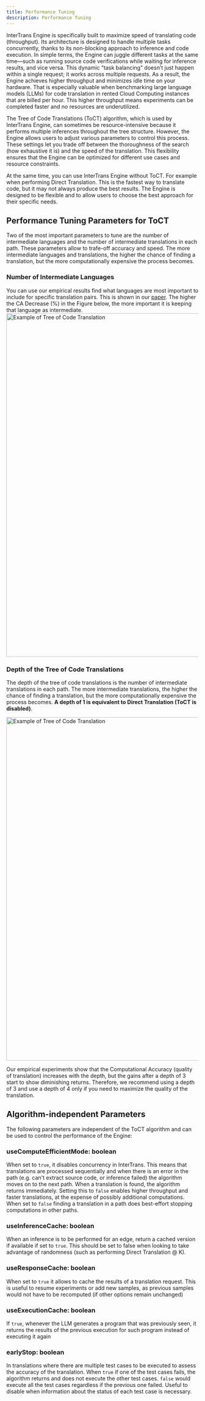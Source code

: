 ---
title: Performance Tuning
description: Performance Tuning
---

InterTrans Engine is specifically built to maximize speed of translating code (throughput). Its architecture is designed to handle multiple tasks concurrently, thanks to its non-blocking approach to inference and code execution. In simple terms, the Engine can juggle different tasks at the same time—such as running source code verifications while waiting for inference results, and vice versa. This dynamic "task balancing" doesn’t just happen within a single request; it works across multiple requests. As a result, the Engine achieves higher throughput and minimizes idle time on your hardware. That is especially valuable when benchmarking large language models (LLMs) for code translation in rented Cloud Computing instances that are billed per hour. This higher throughput means experiments can be completed faster and no resources are underutilized.

The Tree of Code Translations (ToCT) algorithm, which is used by InterTrans Engine, can sometimes be resource-intensive because it performs multiple inferences throughout the tree structure. However, the Engine allows users to adjust various parameters to control this process. These settings let you trade off between the thoroughness of the search (how exhaustive it is) and the speed of the translation. This flexibility ensures that the Engine can be optimized for different use cases and resource constraints.

At the same time, you can use InterTrans Engine without ToCT. For example when performing Direct Translation. This is the fastest way to translate code, but it may not always produce the best results. The Engine is designed to be flexible and to allow users to choose the best approach for their specific needs.

## Performance Tuning Parameters for ToCT
Two of the most important parameters to tune are the number of intermediate languages and the number of intermediate translations in each path. These parameters allow to trafe-off accuracy and speed. The more intermediate languages and translations, the higher the chance of finding a translation, but the more computationally expensive the process becomes.

### Number of Intermediate Languages
You can use our empirical results find what languages are most important to include for specific translation pairs. This is shown in our [paper](https://arxiv.org/abs/2411.01063). The higher the CA Decrease (%) in the Figure below, the more important it is keeping that language as intermediate. 
<Image src="/assets/removals_langs.png" width="1600" height="900" alt="Example of Tree of Code Translation" />

### Depth of the Tree of Code Translations
The depth of the tree of code translations is the number of intermediate translations in each path. The more intermediate translations, the higher the chance of finding a translation, but the more computationally expensive the process becomes. **A depth of 1 is equivalent to Direct Translation (ToCT is disabled)**.

<Image src="/assets/depth_intertrans.png" width="1600" height="900" alt="Example of Tree of Code Translation" />

Our empirical experiments show that the Computational Accuracy (quality of translation) increases with the depth, but the gains after a depth of 3 start to show diminishing returns. Therefore, we recommend using a depth of 3 and use a depth of 4 only if you need to maximize the quality of the translation.



## Algorithm-independent Parameters
The following parameters are independent of the ToCT algorithm and can be used to control the performance of the Engine:

### useComputeEfficientMode: boolean
When set to ``true``, it disables concurrency in InterTrans. This means that translations are processed sequentially and when there is an error in the path (e.g. can't extract source code, or inference failed) the algorithm moves on to the next path. When a translation is found, the algorithm returns immediately. Setting this to ``false`` enables higher throughput and faster translations, at the expense of possibly additional computations. When set to ``false`` finding a translation in a path does best-effort stopping computations in other paths.

### useInferenceCache: boolean
When an inference is to be performed for an edge, return a cached version if available if set to ```true```. This should be set to false when looking to take advantage of randomness (such as performing Direct Translation @ K).
### useResponseCache: boolean
When set to ```true``` it allows to cache the results of a translation request. This is useful to resume experiments or add new samples, as previous samples would not have to be recomputed (if other options remain unchanged)
### useExecutionCache: boolean
If ```true```, whenever the LLM generates a program that was previously seen, it returns the results of the previous execution for such program instead of executing it again
### earlyStop: boolean
In translations where there are multiple test cases to be executed to assess the accuracy of the translation. When ``true`` if one of the test cases fails, the algorithm returns and does not execute the other test cases. ``false`` would execute all the test cases regardless if the previous one failed. Useful to disable when information about the status of each test case is necessary.



